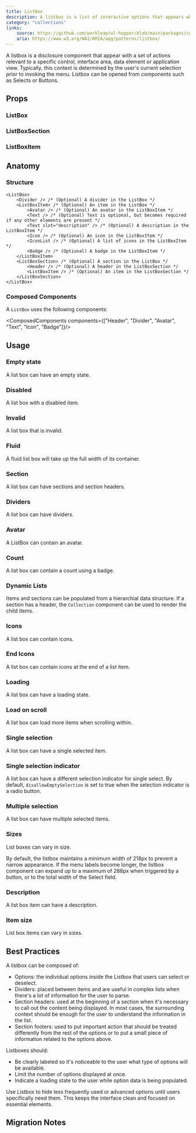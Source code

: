 ```yaml
---
title: ListBox
description: A listbox is a list of interactive options that appears when users interact with an element or perform a specific action.
category: "collections"
links:
    source: https://github.com/workleap/wl-hopper/blob/main/packages/components/src/list-box/src/ListBox.tsx
    aria: https://www.w3.org/WAI/ARIA/apg/patterns/listbox/
---
```


A listbox is a disclosure component that appear with a set of actions relevant to a specific control, interface area, data element or application view.
Typically, this context is determined by the user's current selection prior to invoking the menu. Listbox can be opened from components such as Selects or Buttons.

<Example src="list-box/docs/preview" isOpen />

## Props

### ListBox

<PropTable component="ListBox" />

### ListBoxSection

<PropTable component="ListBoxSection" />

### ListBoxItem

<PropTable component="ListBoxItem" />

## Anatomy

### Structure

```tsx
<ListBox>
    <Divider /> /* (Optional) A divider in the ListBox */
    <ListBoxItem> /* (Optional) An item in the ListBox */
        <Avatar /> /* (Optional) An avatar in the ListBoxItem */
        <Text /> /* (Optional) Text is optional, but becomes required if any other elements are present */
        <Text slot="description" /> /* (Optional) A description in the ListBoxItem */
        <Icon /> /* (Optional) An icon in the ListBoxItem */
        <IconList /> /* (Optional) A list of icons in the ListBoxItem */
        <Badge /> /* (Optional) A badge in the ListBoxItem */
    </ListBoxItem>
    <ListBoxSection> /* (Optional) A section in the ListBox */
        <Header /> /* (Optional) A header in the ListBoxSection */
        <ListBoxItem /> /* (Optional) An item in the ListBoxSection */
    </ListBoxSection>
</ListBox>
```

### Composed Components

A `ListBox` uses the following components:

<ComposedComponents components={["Header", "Divider", "Avatar", "Text", "Icon", "Badge"]}/>

## Usage

### Empty state

A list box can have an empty state.

<Example src="list-box/docs/empty" />

### Disabled

A list box with a disabled item.

<Example src="list-box/docs/disabled" />

### Invalid

A list box that is invalid.

<Example src="list-box/docs/invalid" />

### Fluid

A fluid list box will take up the full width of its container.

<Example src="list-box/docs/fluid" />

### Section

A list box can have sections and section headers.

<Example src="list-box/docs/section" />

### Dividers

A list box can have dividers.

<Example src="list-box/docs/divider" />

### Avatar

A ListBox can contain an avatar.

<Example src="list-box/docs/avatar" />

### Count

A list box can contain a count using a badge.

<Example src="list-box/docs/count" />

### Dynamic Lists

Items and sections can be populated from a hierarchial data structure.
If a section has a header, the `Collection` component can be used to render the child items.

<Example src="list-box/docs/dynamicLists" />

### Icons

A list box can contain icons.

<Example src="list-box/docs/icons" />

### End Icons

A list box can contain icons at the end of a list item.

<Example src="list-box/docs/endIcons" />

### Loading

A list box can have a loading state.

<Example src="list-box/docs/loading" />

### Load on scroll

A list box can load more items when scrolling within.

<Example src="list-box/docs/loadOnScroll" />

### Single selection

A list box can have a single selected item.

<Example src="list-box/docs/selection" />

### Single selection indicator

A list box can have a different selection indicator for single select.
By default, `disallowEmptySelection` is set to true when the selection indicator is a radio button.

<Example src="list-box/docs/selectionIndicator" />

### Multiple selection

A list box can have multiple selected items.

<Example src="list-box/docs/multipleSelected" />

### Sizes

List boxes can vary in size.

By default, the listbox maintains a minimum width of 218px to prevent a narrow appearance.
If the menu labels become longer, the listbox component can expand up to a maximum of 288px when triggered by a button, or to the total width of the Select field.

<Example src="list-box/docs/size" />

### Description

A list box item can have a description.

<Example src="list-box/docs/description" />

### Item size

List box items can vary in sizes.

<Example src="list-box/docs/multipleSizes" />

## Best Practices

A listbox can be composed of:

- Options: the individual options inside the Listbox that users can select or deselect.
- Dividers: placed between items and are useful in complex lists when there's a lot of information for the user to parse.
- Section headers: used at the beginning of a section when it's necessary to call out the content being displayed. In most cases, the surrounding context should be enough for the user to understand the information in the list.
- Section footers: used to put important action that should be treated differently from the rest of the options or to put a small piece of information related to the options above.

Listboxes should:

- Be clearly labeled so it's noticeable to the user what type of options will be available.
- Limit the number of options displayed at once.
- Indicate a loading state to the user while option data is being populated.

Use Listbox to hide less frequently used or advanced options until users specifically need them. This keeps the interface clean and focused on essential elements.

## Migration Notes

<MigrateGuide src="list-box/docs/migration-notes" />

